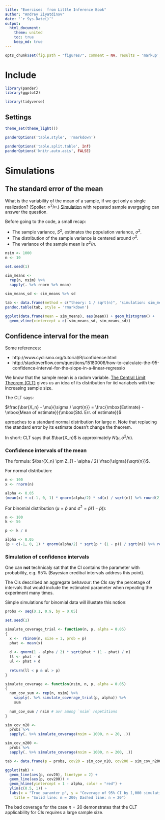 ```yaml
---
title: "Exercises  from Little Inference Book"
author: "Andrey Ziyatdinov"
date: "`r Sys.Date()`"
output:
  html_document:
    theme: united
    toc: true
    keep_md: true
---
```


```r
opts_chunk$set(fig.path = "figures/", comment = NA, results = 'markup', tidy = F, message = F, warning = F, echo = T, cache = TRUE)
```

# Include

```r
library(pander)
library(ggplot2)

library(tidyverse)
```

## Settings


```r
theme_set(theme_light())

panderOptions('table.style', 'rmarkdown')

panderOptions('table.split.table', Inf)
panderOptions('knitr.auto.asis', FALSE)
```

# Simulations

## The standard error of the mean

What is the variability of the mean of a sample, if we get only a single realization?
(Spoiler: $\sigma^2 / n$.)
[Simulation](https://leanpub.com/LittleInferenceBook/read#leanpub-auto-simulation-example-1-standard-normals)
with repeated sample avergaging can answer the question.

Before going to the code, a small recap:

* The sample variance, $S^2$, estimates the population variance, $\sigma^2$.
* The distribution of the sample variance is centered around $\sigma^2$.
* The variance of the sample mean is $\sigma^2 / n$.

```r
nsim <- 1000
n <- 10

set.seed(1)

sim_means <- 
  rep(n, nsim) %>%
  sapply(. %>% rnorm %>% mean)
  
sim_means_sd <- sim_means %>% sd
```

```r
tab <- data.frame(method = c("theory: 1 / sqrt(n)", "simulation: sim_means_sd"), sd = c( 1/sqrt(n), sim_means_sd))
pandoc.table(tab, style = 'rmarkdown')
```

```r
ggplot(data.frame(mean = sim_means), aes(mean)) + geom_histogram() + 
  geom_vline(xintercept = c(-sim_means_sd, sim_means_sd)) 
``` 
 
## Confidence interval for the mean

Some references:

* http://www.cyclismo.org/tutorial/R/confidence.html
* http://stackoverflow.com/questions/15180008/how-to-calculate-the-95-confidence-interval-for-the-slope-in-a-linear-regressio


We know that the sample mean is a radom variable.
[The Central Limit Theorem (CLT)](https://leanpub.com/LittleInferenceBook/read#leanpub-auto-the-central-limit-theorem) gives us an idea of its distribution for iid variabels with the increasing sample size.

The CLT says:

$\frac{\bar{X_n} - \mu}{\sigma / \sqrt{n}} = \frac{\mbox{Estimate} - \mbox{Mean of estimate}}{\mbox{Std. Err. of estimate}}$

aproaches to a standard normal distribution for large $n$. Note that replacing the standard error by its estimate doesn't change the theorem.

In short: CLT says that $\bar{X_n}$ is approximately $N(\mu, \sigma^2 / n)$.

### Confidence intervals of the mean

The formula: $\bar{X_n} \pm Z_{1 - \alpha / 2} \frac{\sigma}{\sqrt{n}}$.

For normal distribution:

```r
n <- 100
x <- rnorm(n)

alpha <- 0.05
(mean(x) + c(-1, 0, 1) * qnorm(alpha/2) * sd(x) / sqrt(n)) %>% round(2)
```

For binomial distribution ($\mu = \hat{p}$ and $\sigma^2 = \hat{p} (1 - \hat{p})$): 

```r
n <- 100
k <- 56

p <- k / n

alpha <- 0.05
(p + c(-1, 0, 1) * qnorm(alpha/2) * sqrt(p * (1 - p)) / sqrt(n)) %>% round(2)
```

### Simulation of confidence intervals

One can **not** technicaly sat that the CI contains the parameter with probability, e.g. 95% 
(Bayesian credibal intervals address this point).

The CIs described an aggregate behavour: the CIs say the percetage of intervals 
that would include the estimated parameter when repeating the experiment many times.

Simple simulations for binomial data will illustate this notion:

```r
probs <- seq(0.1, 0.9, by = 0.05)

set.seed(1)

simulate_coverage_trial <- function(n, p, alpha = 0.05)
{
  x <-  rbinom(n, size = 1, prob = p)
  phat <- mean(x)
  
  d <- qnorm(1 - alpha / 2) * sqrt(phat * (1 - phat) / n)
  ll <- phat - d
  ul <- phat + d
  
  return(ll < p & ul > p)
}

simulate_coverage <- function(nsim, n, p, alpha = 0.05)
{
  num_cov_sum <- rep(n, nsim) %>%
    sapply(. %>% simulate_coverage_trial(p, alpha)) %>%
    sum
  
  num_cov_sum / nsim # avr among `nsim` repetitions 
}

sim_cov_n20 <- 
  probs %>%
  sapply(. %>% simulate_coverage(nsim = 1000, n = 20, .))

sim_cov_n200 <- 
  probs %>%
  sapply(. %>% simulate_coverage(nsim = 1000, n = 200, .))
```

```r
tab <- data.frame(p = probs, cov20 = sim_cov_n20, cov200 = sim_cov_n200)

ggplot(tab) + 
  geom_line(aes(p, cov20), linetype = 2) + 
  geom_line(aes(p, cov200)) + 
  geom_hline(yintercept = 1 - alpha, color = "red") +
  ylim(c(0.5, 1)) + 
  labs(x = "True paramter p", y = "Coverage of 95% CI by 1,000 simulations", 
    title = "Solid line: n = 200; Dashed line: n = 20")
```

The bad coverage for the case $n = 20$ demonstrates that 
the CLT applicability for CIs requires a large sample size.




